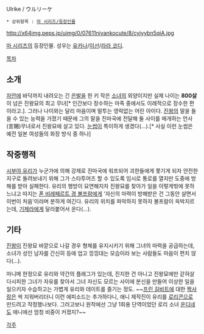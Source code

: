 Ulrike / ウルリーケ

 * 상위항목 : [[마 시리즈/등장인물]]

http://x64img.peps.jp/uimg/0/07611niyankocute/8/cyiyybn5qiA.jpg

[[마 시리즈]]의 등장인물. 성우는 [[유카나]]/[[이선]]/[[라라 코디]].

[[목차]]
== 소개 ==
[[자안]]에 바닥까지 내려오는 긴 [[은발]]을 한 키 작은 [[소녀]]의 외양이지만 실제 나이는 '''800살'''이 넘은 진왕묘의 최고 무녀[* 인간보다 장수하는 마족 중에서도 이례적으로 장수한 편이라고.]. 그러나 나이와는 달리 마음이며 말투는 영락없는 어린 아이다. [[진왕]]의 말을 들을 수 있는 능력을 가졌기 때문에 그의 말을 진마국에 전달해 둘 사이를 매개하는 언사(言賜)무녀로서 진왕묘에 살고 있다. [[눈썹]]이 특이하게 생겼다(…).[* 사실 이런 눈썹은 예전 일본 여성들의 화장 방식 중 하나]

== 작중행적 ==
[[시부야 유리]]가 누군가에 의해 강제로 진마국에 워프되어 괴한들에게 쫓기게 되자 안전한 지구로 돌려보내기 위해 그가 스타투어즈 할 수 있도록 임시로 통로를 열지만 도중에 방해를 받아 실패한다. 유리의 행방이 묘연해지자 진왕묘를 찾아가 일을 이렇게밖에 못하느냐고 따지는 [[폰 비레페르트 경 볼프람]]에게 '자신의 마력이 방해받은 건 그동안 살면서 이번이 처음'이라며 분하게 여긴다. 유리의 위치를 파악하지 못하자 볼프람이 윽박지르는데, [[폰 크라이스트 경 기제라|기제라]]에게 달라붙어서 운다(...).

== 기타 ==
[[진왕]]이 진왕묘 바깥으로 나갈 경우 형체를 유지시키기 위해 그녀의 마력을 공급하는데, 소녀가 성인 남자를 간신히 등에 업고 낑낑대는 모습이라 보는 사람들도 마음이 편치 않다(…).

마니메 한정으로 유리와 약간의 플래그가 있는데, 진지한 건 아니고 진왕묘에만 갇혀살다시피한 그녀가 자유를 찾아서 그녀 자신도 모르는 사이에 분신을 만들어 이상한 일을 일으키자 수습하고는 가볍게 유리와 데이트를 즐기는 정도. ~~[[프린 길비트]]에 대한 [[짝사랑]]은 싹 지워버리더니 이런 에피소드는 추가하다니, 애니 제작진이 유리를 [[로리콘]]으로 만드려고 작정했나보다. 그러고보니 원작에선 그냥 1회용 단역이었던 로리 소녀 [[마 시리즈/등장인물#s-1.4|운디네]]도 애니에선 엄청 비중이 커졌지?~~

[[각주]]
